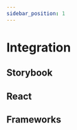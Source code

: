 ```yaml
---
sidebar_position: 1
---
```



# Integration

<div ks-theme="docs">
  <Columns columns={3} gutter="md" switchAt="48rem">
    <TeaserBox
      topic="Storybook"
      text="TODO: Foundations are the visual elements needed to create your Design System and its engaging user experiences. You can build up your."
      link={{
        href: './storybook/',
        label: 'Go to Token',
        variant: 'clear',
        size: 'small',
        iconAnimation: true,
        iconAfter: {
          icon: 'chevron-right',
        },
      }}
    />
    <TeaserBox
      topic="React"
      text="TODO: Foundations are the visual elements needed to create your Design System and its engaging user experiences. You can build up your."
      link={{
        href: './react/',
        label: 'Learn about React',
        variant: 'clear',
        size: 'small',
        iconAnimation: true,
        iconAfter: {
          icon: 'chevron-right',
        },
      }}
    />
    <TeaserBox
      topic="Frameworks"
      text="TODO: Foundations are the visual elements needed to create your Design System and its engaging user experiences. You can build up your."
      link={{
        href: './frameworks/',
        label: 'Explore Frameworks',
        variant: 'clear',
        size: 'small',
        iconAnimation: true,
        iconAfter: {
          icon: 'chevron-right',
        },
      }}
    />
  </Columns>
</div>

## Storybook

<div ks-theme="docs">
  <Columns columns={3} gutter="md" switchAt="48rem">
    <TeaserBox
      topic="JSON Schema"
      text="TODO: Foundations are the visual elements needed to create your Design System and its engaging user experiences. You can build up your."
      link={{
        href: './storybook/schema',
        label: 'TODO',
        variant: 'clear',
        size: 'small',
        iconAnimation: true,
        iconAfter: {
          icon: 'chevron-right',
        },
      }}
    />
    <TeaserBox
      topic="Design & Component Token"
      text="TODO: Foundations are the visual elements needed to create your Design System and its engaging user experiences. You can build up your."
      link={{
        href: './storybook/token',
        label: 'TODOReact',
        variant: 'clear',
        size: 'small',
        iconAnimation: true,
        iconAfter: {
          icon: 'chevron-right',
        },
      }}
    />
    <TeaserBox
      topic="Generated Controls"
      text="TODO: Foundations are the visual elements needed to create your Design System and its engaging user experiences. You can build up your."
      link={{
        href: './storybook/controls',
        label: 'TODO',
        variant: 'clear',
        size: 'small',
        iconAnimation: true,
        iconAfter: {
          icon: 'chevron-right',
        },
      }}
    />
    <TeaserBox
      topic="Premade Stories"
      text="TODO: Foundations are the visual elements needed to create your Design System and its engaging user experiences. You can build up your."
      link={{
        href: './storybook/stories',
        label: 'TODO',
        variant: 'clear',
        size: 'small',
        iconAnimation: true,
        iconAfter: {
          icon: 'chevron-right',
        },
      }}
    />
    <TeaserBox
      topic="Theming"
      text="TODO: Foundations are the visual elements needed to create your Design System and its engaging user experiences. You can build up your."
      link={{
        href: './storybook/theming',
        label: 'TODO',
        variant: 'clear',
        size: 'small',
        iconAnimation: true,
        iconAfter: {
          icon: 'chevron-right',
        },
      }}
    />
  </Columns>
</div>

## React

<div ks-theme="docs">
  <Columns columns={3} gutter="md" switchAt="48rem">
    <TeaserBox
      topic="Image Rendering"
      text="TODO: Foundations are the visual elements needed to create your Design System and its engaging user experiences. You can build up your."
      link={{
        href: './react/image-rendering',
        label: 'TODO',
        variant: 'clear',
        size: 'small',
        iconAnimation: true,
        iconAfter: {
          icon: 'chevron-right',
        },
      }}
    />
    <TeaserBox
      topic="Rich Text Rendering"
      text="TODO: Foundations are the visual elements needed to create your Design System and its engaging user experiences. You can build up your."
      link={{
        href: './storybook/rich-text-rendering',
        label: 'TODO',
        variant: 'clear',
        size: 'small',
        iconAnimation: true,
        iconAfter: {
          icon: 'chevron-right',
        },
      }}
    />
  </Columns>
</div>

## Frameworks

<div ks-theme="docs">
  <Columns columns={3} gutter="md" switchAt="48rem">
    <TeaserBox
      topic="Gatsby"
      text="TODO: Foundations are the visual elements needed to create your Design System and its engaging user experiences. You can build up your."
      link={{
        href: './frameworks/gatsby',
        label: 'TODO',
        variant: 'clear',
        size: 'small',
        iconAnimation: true,
        iconAfter: {
          icon: 'chevron-right',
        },
      }}
    />
    <TeaserBox
      topic="Next.js"
      text="TODO: Foundations are the visual elements needed to create your Design System and its engaging user experiences. You can build up your."
      link={{
        href: './frameworks/nextjs',
        label: 'TODO',
        variant: 'clear',
        size: 'small',
        iconAnimation: true,
        iconAfter: {
          icon: 'chevron-right',
        },
      }}
    />
  </Columns>
</div>
